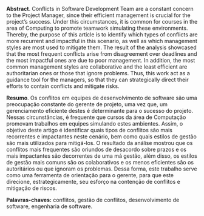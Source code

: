 **Abstract**. Conflicts in Software Development Team are a constant concern to the Project Manager, since their efficient management is crucial for the project's success. Under this circumstances, it is common for courses in the area of Computing to promote teamwork simulating these environments. Thereby, the purpose of this article is to identify which types of conflicts are more recurrent and impactful in this scenario, as well as which management styles are most used to mitigate them. The result of the analysis showcased that the most frequent conflicts arise from disagreement over deadlines and the most impactful ones are due to poor management. In addition, the most common management styles are collaborative and the least efficient are authoritarian ones or those that ignore problems. Thus, this work act as a guidance tool for the managers, so that they can strategically direct their efforts to contain conflicts and mitigate risks.\

**Resumo**. Os conflitos em equipes de desenvolvimento de software são uma preocupação constante do gerente de projeto, uma vez que, um gerenciamento eficiente destes é determinante para o sucesso do projeto. Nessas circunstâncias, é frequente que cursos da área de Computação promovam trabalhos em equipes simulando estes ambientes. Assim, o objetivo deste artigo é identificar quais tipos de conflitos são mais recorrentes e impactantes neste cenário, bem como quais estilos de gestão são mais utilizados para mitigá-los. O resultado da análise mostrou que os conflitos mais frequentes são oriundos de desacordo sobre prazos e os mais impactantes são decorrentes de uma má gestão, além disso, os estilos de gestão mais comuns são os colaborativos e os menos eficientes são os autoritários ou que ignoram os problemas. Dessa forma, este trabalho serve como uma ferramenta de orientação para o gerente, para que este direcione, estrategicamente, seu esforço na contenção de conflitos e mitigação de riscos.\

**Palavras-chaves:** conflitos, gestão de conflitos, desenvolvimento de software, engenharia de software.